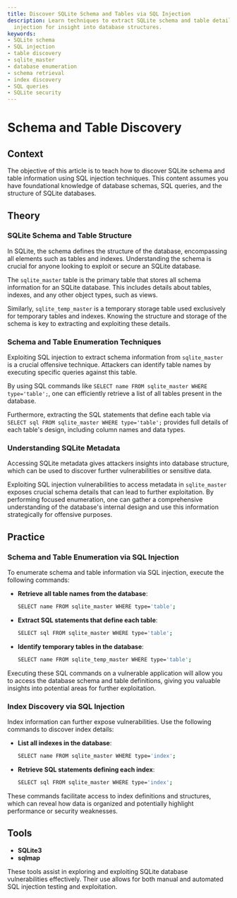 ```yaml
---
title: Discover SQLite Schema and Tables via SQL Injection
description: Learn techniques to extract SQLite schema and table details using SQL
  injection for insight into database structures.
keywords:
- SQLite schema
- SQL injection
- table discovery
- sqlite_master
- database enumeration
- schema retrieval
- index discovery
- SQL queries
- SQLite security
---
```


# Schema and Table Discovery

## Context

The objective of this article is to teach how to discover SQLite schema and table information using SQL injection techniques. This content assumes you have foundational knowledge of database schemas, SQL queries, and the structure of SQLite databases.

## Theory

### SQLite Schema and Table Structure

In SQLite, the schema defines the structure of the database, encompassing all elements such as tables and indexes. Understanding the schema is crucial for anyone looking to exploit or secure an SQLite database.

The `sqlite_master` table is the primary table that stores all schema information for an SQLite database. This includes details about tables, indexes, and any other object types, such as views.

Similarly, `sqlite_temp_master` is a temporary storage table used exclusively for temporary tables and indexes. Knowing the structure and storage of the schema is key to extracting and exploiting these details.

### Schema and Table Enumeration Techniques

Exploiting SQL injection to extract schema information from `sqlite_master` is a crucial offensive technique. Attackers can identify table names by executing specific queries against this table.

By using SQL commands like `SELECT name FROM sqlite_master WHERE type='table';`, one can efficiently retrieve a list of all tables present in the database.

Furthermore, extracting the SQL statements that define each table via `SELECT sql FROM sqlite_master WHERE type='table';` provides full details of each table's design, including column names and data types.

### Understanding SQLite Metadata

Accessing SQLite metadata gives attackers insights into database structure, which can be used to discover further vulnerabilities or sensitive data.

Exploiting SQL injection vulnerabilities to access metadata in `sqlite_master` exposes crucial schema details that can lead to further exploitation. By performing focused enumeration, one can gather a comprehensive understanding of the database's internal design and use this information strategically for offensive purposes.

## Practice

### Schema and Table Enumeration via SQL Injection

To enumerate schema and table information via SQL injection, execute the following commands:

- **Retrieve all table names from the database**:

    ```bash
    SELECT name FROM sqlite_master WHERE type='table';
    ```

- **Extract SQL statements that define each table**:

    ```bash
    SELECT sql FROM sqlite_master WHERE type='table';
    ```

- **Identify temporary tables in the database**:

    ```bash
    SELECT name FROM sqlite_temp_master WHERE type='table';
    ```

Executing these SQL commands on a vulnerable application will allow you to access the database schema and table definitions, giving you valuable insights into potential areas for further exploitation.

### Index Discovery via SQL Injection

Index information can further expose vulnerabilities. Use the following commands to discover index details:

- **List all indexes in the database**:

    ```bash
    SELECT name FROM sqlite_master WHERE type='index';
    ```

- **Retrieve SQL statements defining each index**:

    ```bash
    SELECT sql FROM sqlite_master WHERE type='index';
    ```

These commands facilitate access to index definitions and structures, which can reveal how data is organized and potentially highlight performance or security weaknesses.

## Tools

- **SQLite3**
- **sqlmap** 

These tools assist in exploring and exploiting SQLite database vulnerabilities effectively. Their use allows for both manual and automated SQL injection testing and exploitation.